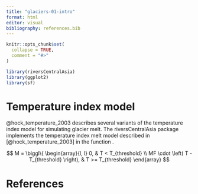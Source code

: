 ```yaml
---
title: "glaciers-01-intro"
format: html
editor: visual
bibliography: references.bib
---
```


```r
knitr::opts_chunk$set(
  collapse = TRUE,
  comment = "#>"
)

library(riversCentralAsia)
library(ggplot2)
library(sf)
```

# Temperature index model

\@hock_temperature_2003 describes several variants of the temperature index model for simulating glacier melt. The riversCentralAsia package implements the temperature index melt model described in [@hock_temperature_2003] in the function \code{glacierMelt_TI}.

$$
M = \biggl\{ \begin{array}{l, l}
0, & T < T_{threshold} \\
MF \cdot \left( T - T_{threshold} \right), & T >= T_{threshold}
\end{array} 
$$

# References
